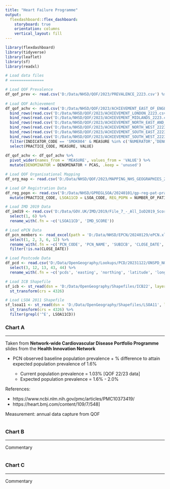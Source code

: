 ```yaml
---
title: "Heart Failure Programme"
output: 
  flexdashboard::flex_dashboard:
    storyboard: true
    orientation: columns
    vertical_layout: fill
---
```


```r
library(flexdashboard)
library(tidyverse)
library(leaflet)
library(sf)
library(readxl)

# Load data files
# ===============

# Load QOF Prevalence
df_qof_prev <- read.csv('D:/Data/NHSD/QOF/2023/PREVALENCE_2223.csv') %>% filter(GROUP_CODE %in% c('OB','HF'))
  
# Load QOF Achievement
df_qof_achv <- read.csv('D:/Data/NHSD/QOF/2023/ACHIEVEMENT_EAST_OF_ENGLAND_2223.csv') %>%
  bind_rows(read.csv('D:/Data/NHSD/QOF/2023/ACHIEVEMENT_LONDON_2223.csv')) %>%
  bind_rows(read.csv('D:/Data/NHSD/QOF/2023/ACHIEVEMENT_MIDLANDS_2223.csv')) %>%
  bind_rows(read.csv('D:/Data/NHSD/QOF/2023/ACHIEVEMENT_NORTH_EAST_AND_YORKSHIRE_2223.csv')) %>%
  bind_rows(read.csv('D:/Data/NHSD/QOF/2023/ACHIEVEMENT_NORTH_WEST_2223.csv')) %>%
  bind_rows(read.csv('D:/Data/NHSD/QOF/2023/ACHIEVEMENT_SOUTH_EAST_2223.csv')) %>%
  bind_rows(read.csv('D:/Data/NHSD/QOF/2023/ACHIEVEMENT_SOUTH_WEST_2223.csv')) %>%
  filter(INDICATOR_CODE == 'SMOK004' & MEASURE %in% c('NUMERATOR','DENOMINATOR','PCAS')) %>%
  select(PRACTICE_CODE, MEASURE, VALUE)
  
df_qof_achv <- df_qof_achv %>% 
  pivot_wider(names_from = 'MEASURE', values_from = 'VALUE') %>%
  mutate(DENOMINATOR = DENOMINATOR + PCAS, .keep = 'unused')

# Load QOF Organisational Mapping
df_org_map <- read.csv('D:/Data/NHSD/QOF/2023/MAPPING_NHS_GEOGRAPHIES_2223.csv')

# Load GP Registration Data
df_reg_popn <- read.csv('D:/Data/NHSD/GPREGLSOA/20240101/gp-reg-pat-prac-lsoa-all.csv') %>% 
  mutate(PRACTICE_CODE, LSOA11CD = LSOA_CODE, REG_POPN = NUMBER_OF_PATIENTS, .keep = 'none')

# Load IMD 2019 Data
df_imd19 <- read.csv('D:/Data/GOV.UK/IMD/2019/File_7_-_All_IoD2019_Scores__Ranks__Deciles_and_Population_Denominators_3.csv') %>% 
  select(1, 6) %>%
  rename_with(.fn = ~c('LSOA11CD', 'IMD_SCORE'))

# Load ePCN Data
df_pcn_members <- read_excel(path = 'D:/Data/NHSD/EPCN/20240129/ePCN.xlsx', sheet = 'PCNDetails') %>%
  select(1, 2, 3, 6, 12) %>% 
  rename_with(.fn = ~c('PCN_CODE', 'PCN_NAME', 'SUBICB', 'CLOSE_DATE', 'POSTCODE')) %>%
  filter(!is.na(CLOSE_DATE))

# Load Postcode Data
df_pcd <- read.csv('D:/Data/OpenGeography/Lookups/PCD/20231122/ONSPD_NOV_2023_UK.csv') %>% 
  select(3, 12, 13, 43, 44) %>%
  rename_with(.fn = ~c('pcds', 'easting', 'northing', 'latitude', 'longitude'))

# Load ICB Shapefile
sf_icb <- st_read(dsn = 'D:/Data/OpenGeography/Shapefiles/ICB22', layer = 'ICB22') %>%
  st_transform(crs = 4326)

# Load LSOA 2011 Shapefile
sf_lsoa11 <- st_read(dsn = 'D:/Data/OpenGeography/Shapefiles/LSOA11', layer = 'LSOA11') %>%
  st_transform(crs = 4326) %>%
  filter(grepl('^E', LSOA11CD))
```

### Chart A

***

Taken from <strong>Network-wide Cardiovascular Disease Portfolio Programme</strong> slides from the <strong>Health Innovation Network</strong>
<ul>
  <li>PCN observed baseline population prevalence + % difference to attain expected population prevalence of 1.6%</li>
  <ul>
    <li>Current population prevalence = 1.03% [QOF 22/23 data]</li>
    <li>Expected population prevalence = 1.6% - 2.0%</li>
  </ul>
</ul>
<p>References:</p>
<ul>
  <li>
https://www.ncbi.nlm.nih.gov/pmc/articles/PMC10373419/</li>
  <li>https://heart.bmj.com/content/109/7/548]</li>
</ul>
<p>Measurement: annual data capture from QOF</p>

```r


```

### Chart B

***

Commentary

```r

```

### Chart C

***

Commentary

```r

```

